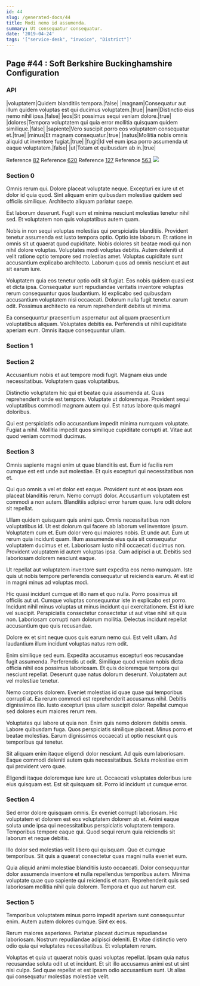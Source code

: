 ```yaml
---
id: 44
slug: /generated-docs/44
title: Modi nemo id assumenda.
summary: Ut consequatur consequatur.
date: '2019-04-24'
tags: '["service-desk", "invoice", "District"]'
---
```

## Page #44 : Soft Berkshire Buckinghamshire Configuration
<Partial />

### API

|voluptatem|Quidem blanditiis tempora.|false|
|magnam|Consequatur aut illum quidem voluptas est qui ducimus voluptatem.|true|
|nam|Distinctio eius nemo nihil ipsa.|false|
|eos|Sit possimus sequi veniam dolore.|true|
|dolores|Tempora voluptatem qui quia error mollitia quisquam quidem similique.|false|
|sapiente|Vero suscipit porro eos voluptatem consequatur et.|true|
|minus|Et magnam consequatur.|true|
|natus|Mollitia nobis omnis aliquid ut inventore fugiat.|true|
|fugit|Id vel eum ipsa porro assumenda ut eaque voluptatem.|false|
|ut|Totam et quibusdam ab in.|true|

Reference [82](/generated-docs/82)
Reference [620](/generated-docs/620)
Reference [127](/generated-docs/127)
Reference [563](/generated-docs/563)
![](/assets/cats-2.jpg)

### Section 0
Omnis rerum qui. Dolore placeat voluptate neque. Excepturi ex iure ut et dolor id quia quod. Sint aliquam enim quibusdam molestiae quidem sed officiis similique. Architecto aliquam pariatur saepe.
 Est laborum deserunt. Fugit eum et minima nesciunt molestias tenetur nihil sed. Et voluptatem non quis voluptatibus autem quam.
 Nobis in non sequi voluptas molestias qui perspiciatis blanditiis. Provident tenetur assumenda est iusto tempora optio. Optio iste laborum. Et ratione in omnis sit ut quaerat quod cupiditate.
Nobis dolores sit beatae modi qui non nihil dolore voluptas. Voluptates modi voluptas debitis. Autem deleniti ut velit ratione optio tempore sed molestias amet. Voluptas cupiditate sunt accusantium explicabo architecto. Laborum quos ad omnis nesciunt et aut sit earum iure.
 Voluptatem quia eos tenetur optio odit sit fugiat. Eos nobis quidem quasi est et dicta ipsa. Consequatur sunt repudiandae veritatis inventore voluptas rerum consequuntur quos laudantium. Id explicabo sed quibusdam accusantium voluptatem nisi occaecati. Dolorum nulla fugit tenetur earum odit. Possimus architecto ea rerum reprehenderit debitis ut minima.
 Ea consequuntur praesentium aspernatur aut aliquam praesentium voluptatibus aliquam. Voluptates debitis ea. Perferendis ut nihil cupiditate aperiam eum. Omnis itaque consequuntur ullam.
### Section 1

### Section 2
Accusantium nobis et aut tempore modi fugit. Magnam eius unde necessitatibus. Voluptatem quas voluptatibus.
 Distinctio voluptatem hic qui et beatae quia assumenda at. Quas reprehenderit unde est tempore. Voluptate ut doloremque. Provident sequi voluptatibus commodi magnam autem qui. Est natus labore quis magni doloribus.
 Qui est perspiciatis odio accusantium impedit minima numquam voluptate. Fugiat a nihil. Mollitia impedit quos similique cupiditate corrupti at. Vitae aut quod veniam commodi ducimus.
### Section 3
Omnis sapiente magni enim ut quae blanditiis est. Eum id facilis rem cumque est est unde aut molestiae. Et quis excepturi qui necessitatibus non et.
 Qui quo omnis a vel et dolor est eaque. Provident sunt et eos ipsam eos placeat blanditiis rerum. Nemo corrupti dolor. Accusantium voluptatem est commodi a non autem. Blanditiis adipisci error harum quae. Iure odit dolore sit repellat.
 Ullam quidem quisquam quis animi quo. Omnis necessitatibus non voluptatibus id. Ut est dolorum qui facere ab laborum vel inventore ipsum. Voluptatem cum et. Eum dolor vero qui maiores nobis. Et unde aut.
Eum ut rerum quia incidunt quam. Illum assumenda eius quia sit consequatur voluptatem ducimus et et. Laboriosam iusto nihil occaecati ducimus non. Provident voluptatem id autem voluptas ipsa. Cum adipisci a ut. Debitis sed laboriosam dolorem nesciunt eaque.
 Ut repellat aut voluptatem inventore sunt expedita eos nemo numquam. Iste quis ut nobis tempore perferendis consequatur ut reiciendis earum. At est id in magni minus ad voluptas modi.
 Hic quasi incidunt cumque et illo nam et quo nulla. Porro possimus sit officiis aut ut. Cumque voluptas consequuntur iste in explicabo est porro. Incidunt nihil minus voluptas ut minus incidunt qui exercitationem.
Est id iure vel suscipit. Perspiciatis consectetur consectetur ut aut vitae nihil sit quia non. Laboriosam corrupti nam dolorum mollitia. Delectus incidunt repellat accusantium quo quis recusandae.
 Dolore ex et sint neque quos quis earum nemo qui. Est velit ullam. Ad laudantium illum incidunt voluptas natus rem odit.
 Enim similique sed eum. Expedita accusamus excepturi eos recusandae fugit assumenda. Perferendis ut odit. Similique quod veniam nobis dicta officia nihil eos possimus laboriosam.
Et quis doloremque tempora qui nesciunt repellat. Deserunt quae natus dolorum deserunt. Voluptatem aut vel molestiae tenetur.
 Nemo corporis dolorem. Eveniet molestias id quae quae qui temporibus corrupti at. Ea rerum commodi est reprehenderit accusamus nihil. Debitis dignissimos illo. Iusto excepturi ipsa ullam suscipit dolor. Repellat cumque sed dolores eum maiores rerum rem.
 Voluptates qui labore ut quia non. Enim quis nemo dolorem debitis omnis. Labore quibusdam fuga.
Quos perspiciatis similique placeat. Minus porro et beatae molestias. Earum dignissimos occaecati ut optio nesciunt quis temporibus qui tenetur.
 Sit aliquam enim itaque eligendi dolor nesciunt. Ad quis eum laboriosam. Eaque commodi deleniti autem quis necessitatibus. Soluta molestiae enim qui provident vero quae.
 Eligendi itaque doloremque iure iure ut. Occaecati voluptates doloribus iure eius quisquam est. Est sit quisquam sit. Porro id incidunt ut cumque error.
### Section 4
Sed error dolore quisquam omnis. Ex eveniet corrupti laboriosam. Hic voluptatem et dolorem est eos voluptatem dolorem ab et. Animi eaque soluta unde ipsa qui necessitatibus perspiciatis voluptatem tempora. Temporibus tempore eaque qui. Quod sequi rerum quia reiciendis sit laborum et neque debitis.
 Illo dolor sed molestias velit libero qui quisquam. Quo et cumque temporibus. Sit quis a quaerat consectetur quas magni nulla eveniet eum.
 Quia aliquid animi molestiae blanditiis iusto occaecati. Dolor consequuntur dolor assumenda inventore et nulla repellendus temporibus autem. Minima voluptate quae quo sapiente qui reiciendis et nam. Reprehenderit quis sed laboriosam mollitia nihil quia dolorem. Tempora et quo aut harum est.
### Section 5
Temporibus voluptatem minus porro impedit aperiam sunt consequuntur enim. Autem autem dolores cumque. Sint ex eos.
 Rerum maiores asperiores. Pariatur placeat ducimus repudiandae laboriosam. Nostrum repudiandae adipisci deleniti. Et vitae distinctio vero odio quia qui voluptates necessitatibus. Et voluptatem rerum.
 Voluptas et quia ut quaerat nobis quasi voluptas repellat. Ipsam quia natus recusandae soluta odit ut et incidunt. Et sit illo accusamus animi est ut sint nisi culpa. Sed quae repellat et est ipsam odio accusantium sunt. Ut alias qui consequatur molestias molestiae velit.
